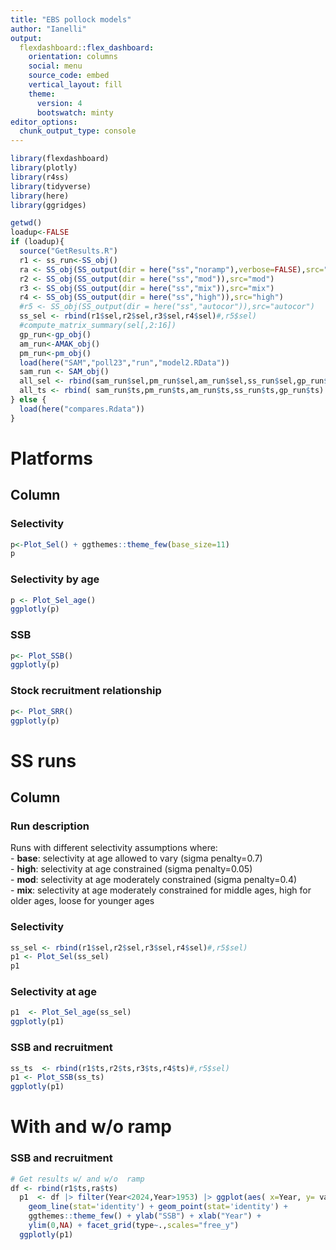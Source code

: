 ```yaml
---
title: "EBS pollock models"
author: "Ianelli"
output: 
  flexdashboard::flex_dashboard:
    orientation: columns
    social: menu
    source_code: embed
    vertical_layout: fill
    theme: 
      version: 4
      bootswatch: minty
editor_options: 
  chunk_output_type: console
---
```


```r
library(flexdashboard)
library(plotly)
library(r4ss)
library(tidyverse)
library(here)
library(ggridges)

getwd()
loadup<-FALSE
if (loadup){
  source("GetResults.R")
  r1 <- ss_run<-SS_obj()
  ra <- SS_obj(SS_output(dir = here("ss","noramp"),verbose=FALSE),src="noramp") 
  r2 <- SS_obj(SS_output(dir = here("ss","mod")),src="mod")  
  r3 <- SS_obj(SS_output(dir = here("ss","mix")),src="mix")  
  r4 <- SS_obj(SS_output(dir = here("ss","high")),src="high")  
  #r5 <- SS_obj(SS_output(dir = here("ss","autocor")),src="autocor")  
  ss_sel <- rbind(r1$sel,r2$sel,r3$sel,r4$sel)#,r5$sel)
  #compute_matrix_summary(sel[,2:16])
  gp_run<-gp_obj()
  am_run<-AMAK_obj()
  pm_run<-pm_obj()
  load(here("SAM","poll23","run","model2.RData"))
  sam_run <- SAM_obj()
  all_sel <- rbind(sam_run$sel,pm_run$sel,am_run$sel,ss_run$sel,gp_run$sel)
  all_ts <- rbind( sam_run$ts,pm_run$ts,am_run$ts,ss_run$ts,gp_run$ts)
} else {
  load(here("compares.Rdata"))
}

```

Platforms
=======================================================================

Column {.tabset}
-----------------------------------------------------------------------

### Selectivity

```r
p<-Plot_Sel() + ggthemes::theme_few(base_size=11)
p

```


### Selectivity by age

```r
p <- Plot_Sel_age()
ggplotly(p)
```

### SSB

```r

p<- Plot_SSB()
ggplotly(p)

```

### Stock recruitment relationship

```r

p<- Plot_SRR()
ggplotly(p)

```

SS runs
=======================================================================

Column {.tabset}
-----------------------------------------------------------------------
### Run description

Runs with different selectivity assumptions where:     
  - **base**: selectivity at age allowed to vary (sigma penalty=0.7)     
  - **high**: selectivity at age constrained (sigma penalty=0.05)     
  - **mod**: selectivity at age moderately constrained (sigma penalty=0.4)     
  - **mix**: selectivity at age moderately constrained for middle ages, high for older ages, loose for younger ages      

### Selectivity

```r
ss_sel <- rbind(r1$sel,r2$sel,r3$sel,r4$sel)#,r5$sel)
p1 <- Plot_Sel(ss_sel)
p1
```


### Selectivity at age
```r
p1  <- Plot_Sel_age(ss_sel)
ggplotly(p1)
```

### SSB and recruitment

```r
ss_ts  <- rbind(r1$ts,r2$ts,r3$ts,r4$ts)#,r5$sel)
p1 <- Plot_SSB(ss_ts)
ggplotly(p1)
```


With and w/o ramp
=======================================================================


### SSB and recruitment

```r
# Get results w/ and w/o  ramp
df <- rbind(r1$ts,ra$ts)
  p1  <- df |> filter(Year<2024,Year>1953) |> ggplot(aes( x=Year, y= value,color=source)) + 
    geom_line(stat='identity') + geom_point(stat='identity') +
    ggthemes::theme_few() + ylab("SSB") + xlab("Year") +
    ylim(0,NA) + facet_grid(type~.,scales="free_y")  
  ggplotly(p1)
  
```

